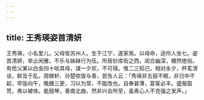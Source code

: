 ```yaml
---
---
---
```

title: 王秀瑛姿首清妍
---



王秀瑛，小名爱儿，父母皆苏州人，生于江宁，遂家焉。以母命，适伶人张七。姿首清妍，举止闲雅，不乐与姊妹行为伍。所居钞库街之西，闺合幽深，翛然绝俗。有伧父某以白金四十啖其母，谋一夕欢，不可得。惟二三知己，相对永夕，杯茗清谈，鲜及于乱。周稼轩、孙楚侬皆与善，尝告人云：「秀瑛非五鼓不眠，非日中不起，早饭向午，晚膳三更，习以为常，不能改也。自奉甚薄，宴客必丰。盛服盈笥，弗以被体。能鼓琴，善南北曲，然非兴会所至，虽素心人不克强之发声。」